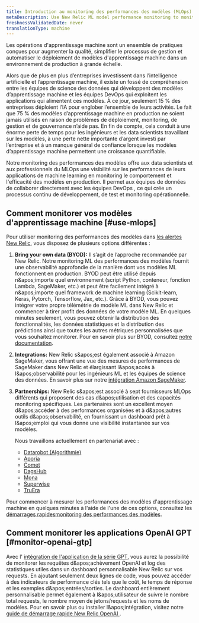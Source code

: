 ```yaml
---
title: Introduction au monitoring des performances des modèles (MLOps)
metaDescription: Use New Relic ML model performance monitoring to monitor and observe the performance of your machine learning models.
freshnessValidatedDate: never
translationType: machine
---
```


Les opérations d&apos;apprentissage machine sont un ensemble de pratiques conçues pour augmenter la qualité, simplifier le processus de gestion et automatiser le déploiement de modèles d&apos;apprentissage machine dans un environnement de production à grande échelle.

Alors que de plus en plus d’entreprises investissent dans l’intelligence artificielle et l’apprentissage machine, il existe un fossé de compréhension entre les équipes de science des données qui développent des modèles d’apprentissage machine et les équipes DevOps qui exploitent les applications qui alimentent ces modèles. À ce jour, seulement 15 % des entreprises déploient l’IA pour englober l’ensemble de leurs activités. Le fait que 75 % des modèles d’apprentissage machine en production ne soient jamais utilisés en raison de problèmes de déploiement, monitoring, de gestion et de gouvernance n’aide pas. En fin de compte, cela conduit à une énorme perte de temps pour les ingénieurs et les data scientists travaillant sur les modèles, à une perte nette importante d’argent investi par l’entreprise et à un manque général de confiance lorsque les modèles d’apprentissage machine permettent une croissance quantifiable.

Notre monitoring des performances des modèles offre aux data scientists et aux professionnels du MLOps une visibilité sur les performances de leurs applications de machine learning en monitoring le comportement et l&apos;efficacité des modèles en production. Il permet aux équipes de données de collaborer directement avec les équipes DevOps , ce qui crée un processus continu de développement, de test et monitoring opérationnelle.

## Comment monitorer vos modèles d&apos;apprentissage machine [#use-mlops]

Pour utiliser monitoring des performances des modèles dans [les alertes New Relic](/docs/alerts-applied-intelligence/new-relic-alerts/get-started/introduction-applied-intelligence/), vous disposez de plusieurs options différentes :

1. <DNT>**Bring your own data (BYOD):**</DNT> Il s’agit de l’approche recommandée par New Relic. Notre monitoring ML des performances des modèles fournit une observabilité approfondie de la manière dont vos modèles ML fonctionnent en production. BYOD peut être utilisé depuis n&amp;apos;importe quel environnement (script Python, conteneur, fonction Lambda, SageMaker, etc.) et peut être facilement intégré à n&amp;apos;importe quel framework de machine learning (Scikit-learn, Keras, Pytorch, Tensorflow, Jax, etc.). Grâce à BYOD, vous pouvez intégrer votre propre télémétrie de modèle ML dans New Relic et commencer à tirer profit des données de votre modèle ML. En quelques minutes seulement, vous pouvez obtenir la distribution des fonctionnalités, les données statistiques et la distribution des prédictions ainsi que toutes les autres métriques personnalisées que vous souhaitez monitorer. Pour en savoir plus sur BYOD, consultez [notre documentation](/docs/alerts-applied-intelligence/mlops/bring-your-own/mlops-byo).

2. <DNT>**Integrations:**</DNT> New Relic s&amp;apos;est également associé à Amazon SageMaker, vous offrant une vue des mesures de performances de SageMaker dans New Relic et élargissant l&amp;apos;accès à l&amp;apos;observabilité pour les ingénieurs ML et les équipes de science des données. En savoir plus sur notre [intégration Amazon SageMaker](/docs/mlops/integrations/aws-sagemaker-mlops-integration/).

3. <DNT>**Partnerships:**</DNT> New Relic s&amp;apos;est associé à sept fournisseurs MLOps différents qui proposent des cas d&amp;apos;utilisation et des capacités monitoring spécifiques. Les partenaires sont un excellent moyen d&amp;apos;accéder à des performances organisées <InlinePopover type="dashboards" />et à d&amp;apos;autres outils d&amp;apos;observabilité, en fournissant un dashboard prêt à l&amp;apos;emploi qui vous donne une visibilité instantanée sur vos modèles.

   Nous travaillons actuellement en partenariat avec :

   * [Datarobot (Algorithmie)](/docs/alerts-applied-intelligence/mlops/integrations/datarobot-mlops-integration/)
   * [Aporia](/docs/alerts-applied-intelligence/mlops/integrations/aporia-mlops-integration/)
   * [Comet](/docs/alerts-applied-intelligence/mlops/integrations/comet-mlops-integration/)
   * [DagsHub](/docs/alerts-applied-intelligence/mlops/integrations/dagshub-mlops-integration/)
   * [Mona](/docs/alerts-applied-intelligence/mlops/integrations/mona-mlops-integration/)
   * [Superwise](/docs/alerts-applied-intelligence/mlops/integrations/superwise-mlops-integration/)
   * [TruEra](/docs/alerts-applied-intelligence/mlops/integrations/truera-mlops-integration/)

Pour commencer à mesurer les performances des modèles d&apos;apprentissage machine en quelques minutes à l&apos;aide de l&apos;une de ces options, consultez les [démarrages rapidesmonitoring des performances des modèles](https://newrelic.com/instant-observability/?category=machine-learning-ops).

## Comment monitorer les applications OpenAI GPT [#monitor-openai-gtp]

Avec l&apos; [intégration de l&apos;application de la série GPT](/docs/mlops/integrations/openai-integration/), vous aurez la possibilité de monitorer les requêtes d&amp;apos;achèvement OpenAI et log des statistiques utiles dans un dashboard personnalisable New Relic sur vos requests. En ajoutant seulement deux lignes de code, vous pouvez accéder à des indicateurs de performance clés tels que le coût, le temps de réponse et les exemples d&amp;apos;entrées/sorties. Le dashboard entièrement personnalisable permet également à l&amp;apos;utilisateur de suivre le nombre total requests, le nombre moyen de jetons/requests et les noms de modèles. Pour en savoir plus ou installer l&amp;apos;intégration, visitez notre [guide de démarrage rapide New Relic OpenAI ](https://newrelic.com/instant-observability/openai).